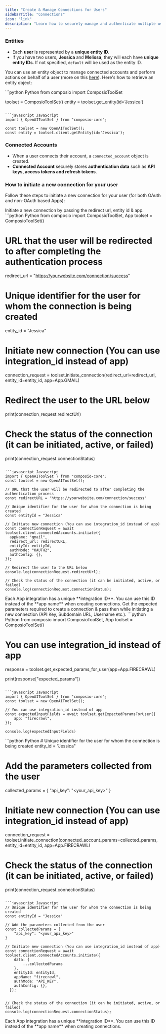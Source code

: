 ```yaml
---
title: "Create & Manage Connections for Users"
sidebarTitle: "Connections"
icon: "link"
description: "Learn how to securely manage and authenticate multiple user connections"
---
```


### Entities

- Each **user** is represented by a **unique entity ID**.
- If you have two users, **Jessica** and **Melissa**, they will each have **unique entity IDs**.
<Info>If not specified, `default` will be used as the entity ID.</Info>

You can use an entity object to manage connected accounts and perform actions on behalf of a user (more on this [here](/patterns/tools/use-tools/action-guide-without-agents#how-can-i-use-tools-for-a-specific-user)). Here's how to retrieve an entity object:

<CodeGroup>
```python Python
from composio import ComposioToolSet

toolset = ComposioToolSet()
entity = toolset.get_entity(id='Jessica')
```

```javascript JavaScript
import { OpenAIToolSet } from "composio-core";

const toolset = new OpenAIToolSet();
const entity = toolset.client.getEntity(id='Jessica');
```
</CodeGroup>

### Connected Accounts
- When a user connects their account, a `connected_account` object is created. 
- **Connected Account** securely stores **authentication data** such as **API keys, access tokens and refresh tokens**.

### How to initiate a new connection for your user
Follow these steps to initiate a new connection for your user (for both OAuth and non-OAuth based Apps):

<Tabs>
<Tab title="OAuth-Based Apps">
Initiate a new connection by passing the redirect url, entity id & app.
<CodeGroup>
```python Python
from composio import ComposioToolSet, App 
toolset = ComposioToolSet()

# URL that the user will be redirected to after completing the authentication process
redirect_url = "https://yourwebsite.com/connection/success"

# Unique identifier for the user for whom the connection is being created
entity_id = "Jessica" 

# Initiate new connection (You can use integration_id instead of app)
connection_request = toolset.initiate_connection(redirect_url=redirect_url, entity_id=entity_id, app=App.GMAIL)

# Redirect the user to the URL below
print(connection_request.redirectUrl)

# Check the status of the connection (it can be initiated, active, or failed)
print(connection_request.connectionStatus)
```

```javascript Javascript
import { OpenAIToolSet } from "composio-core";
const toolset = new OpenAIToolSet();

// URL that the user will be redirected to after completing the authentication process
const redirectURL = "https://yourwebsite.com/connection/success"

// Unique identifier for the user for whom the connection is being created
const entityId = "Jessica" 

// Initiate new connection (You can use integration_id instead of app)
const connectionRequest = await toolset.client.connectedAccounts.initiate({
  appName: "gmail",
  redirect_url: redirectURL,
  entityId: entityId,
  authMode: "OAUTH2",
  authConfig: {},
});

// Redirect the user to the URL below
console.log(connectionRequest.redirectUrl);

// Check the status of the connection (it can be initiated, active, or failed)
console.log(connectionRequest.connectionStatus);
```
</CodeGroup>
<Tip>Each App integration has a unique **integration ID**. You can use this ID instead of the **app name** when creating connections.</Tip>
</Tab>
<Tab title="Non OAuth-Based Apps">
Get the expected parameters required to create a connection & pass then while initiating a new connection (API Key, Subdomain URL, Username etc.).
<Steps>
<Step title="Collect parameters required to create a connection">
<CodeGroup>
```python Python
from composio import ComposioToolSet, App
toolset = ComposioToolSet()

# You can use integration_id instead of app
response = toolset.get_expected_params_for_user(app=App.FIRECRAWL) 

print(response["expected_params"])
```

```javascript Javascript
import { OpenAIToolSet } from "composio-core";
const toolset = new OpenAIToolSet();

// You can use integration_id instead of app
const expectedInputFields = await toolset.getExpectedParamsForUser({
    app: "firecrawl",
});

console.log(expectedInputFields)
```
</CodeGroup>
</Step>

<Step title="Initiate a new connection">
<CodeGroup>
```python Python
# Unique identifier for the user for whom the connection is being created
entity_id = "Jessica"

# Add the parameters collected from the user
collected_params = {
    "api_key": "<your_api_key>"
}

# Initiate new connection (You can use integration_id instead of app)
connection_request = toolset.initiate_connection(connected_account_params=collected_params, entity_id=entity_id, app=App.FIRECRAWL)

# Check the status of the connection (it can be initiated, active, or failed)
print(connection_request.connectionStatus)
```

```javascript Javascript
// Unique identifier for the user for whom the connection is being created
const entityId = "Jessica" 

// Add the parameters collected from the user
const collectedParams = {
    "api_key": "<your_api_key>"
}

// Initiate new connection (You can use integration_id instead of app)
const connectionRequest = await toolset.client.connectedAccounts.initiate({
    data: {
        ...collectedParams
    },
    entityId: entityId,
    appName: "firecrawl",
    authMode: "API_KEY",
    authConfig: {},
  });


// Check the status of the connection (it can be initiated, active, or failed)
console.log(connectionRequest.connectionStatus);
```
</CodeGroup>
</Step>
</Steps>
<Tip>Each App integration has a unique **integration ID**. You can use this ID instead of the **app name** when creating connections.</Tip>
</Tab>
</Tabs>